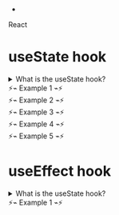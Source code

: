 




-



[//]: # (Main Theme !dont change)
<div className="main-bg">
<div className="flex-item">



[//]: # (Framework)
<div className = "mb-2 text-center font-bold text-transparent sm:text-6xl text-[25px] bg-clip-text bg-[radial-gradient(ellipse_at_right,_var(--tw-gradient-stops))] from-sky-300/50 to-indigo-900/45">React</div>




[//]: # (Box)
<div className="box">


[//]: # (Hook Name)
<h1 className="hook-name">useState hook</h1>

[//]: # (Question )
<details className="details">
 <summary className="qs">What is the useState hook?</summary>
<h1 className="ans">


 Learn More About useState:
[**CodeXam**](https://codexam.vercel.app/docs/Hooks/React/useState)
[**Hashnode**](https://codexam.hashnode.dev/mastering-usestate-a-guide-for-beginners)
[**dev.to**](https://dev.to/codexam/mastering-usestate-a-guide-for-beginners-2h30)
> Here you can find easy explanation of useState hook with examples.


</h1>
</details>

[//]: # (Components for specific hooks)
<div className="example-number">⚡⌁ Example 1 ⌁⚡</div>
<Counter/>
<div className="example-number">⚡⌁ Example 2 ⌁⚡</div>
<CounterIncrementDecrement/>
<div className="example-number">⚡⌁ Example 3 ⌁⚡</div>
<FromInput/>
<div className="example-number">⚡⌁ Example 4 ⌁⚡</div>
<TodoList/>
<div className="example-number">⚡⌁ Example 5 ⌁⚡</div>
<Toggles />
</div>



[//]: # (Box)
<div className="box">


[//]: # (Hook Name)
<h1 className="hook-name">useEffect hook</h1>

[//]: # (Question )
<details className="details">
 <summary className="qs">What is the useState hook?</summary>
<h1 className="ans">


 Learn More About useState:
[**CodeXam**](https://codexam.vercel.app/docs/Hooks/React/useEffect)
[**Hashnode**]()
[**dev.to**]()
> Here you can find easy explanation of useState hook with examples.


</h1>
</details>

[//]: # (Components for specific hooks)
<div className="example-number">⚡⌁ Example 1 ⌁⚡</div>
<LocationProvider>
  <WeatherButtons
    location="London"
    units="metric"
    theme="dark"
  />
</LocationProvider>



</div>




</div>

</div>

